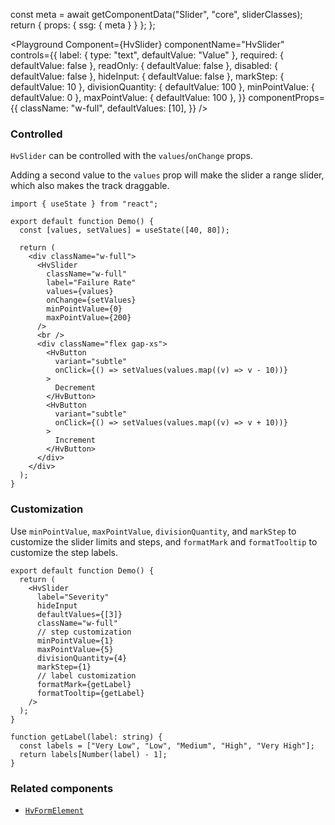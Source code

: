 

  const meta = await getComponentData("Slider", "core", sliderClasses);
  return { props: { ssg: { meta } } };
};

<Description />

<Page>

<Playground
  Component={HvSlider}
  componentName="HvSlider"
  controls={{
    label: { type: "text", defaultValue: "Value" },
    required: { defaultValue: false },
    readOnly: { defaultValue: false },
    disabled: { defaultValue: false },
    hideInput: { defaultValue: false },
    markStep: { defaultValue: 10 },
    divisionQuantity: { defaultValue: 100 },
    minPointValue: { defaultValue: 0 },
    maxPointValue: { defaultValue: 100 },
  }}
  componentProps={{
    className: "w-full",
    defaultValues: [10],
  }}
/>

### Controlled

`HvSlider` can be controlled with the `values`/`onChange` props.

Adding a second value to the `values` prop will make the slider a range slider, which also makes the track draggable.

```tsx live
import { useState } from "react";

export default function Demo() {
  const [values, setValues] = useState([40, 80]);

  return (
    <div className="w-full">
      <HvSlider
        className="w-full"
        label="Failure Rate"
        values={values}
        onChange={setValues}
        minPointValue={0}
        maxPointValue={200}
      />
      <br />
      <div className="flex gap-xs">
        <HvButton
          variant="subtle"
          onClick={() => setValues(values.map((v) => v - 10))}
        >
          Decrement
        </HvButton>
        <HvButton
          variant="subtle"
          onClick={() => setValues(values.map((v) => v + 10))}
        >
          Increment
        </HvButton>
      </div>
    </div>
  );
}
```

### Customization

Use `minPointValue`, `maxPointValue`, `divisionQuantity`, and `markStep` to customize the slider limits and steps, and `formatMark` and `formatTooltip` to customize the step labels.

```tsx live
export default function Demo() {
  return (
    <HvSlider
      label="Severity"
      hideInput
      defaultValues={[3]}
      className="w-full"
      // step customization
      minPointValue={1}
      maxPointValue={5}
      divisionQuantity={4}
      markStep={1}
      // label customization
      formatMark={getLabel}
      formatTooltip={getLabel}
    />
  );
}

function getLabel(label: string) {
  const labels = ["Very Low", "Low", "Medium", "High", "Very High"];
  return labels[Number(label) - 1];
}
```

### Related components

- [`HvFormElement`](/components/form-element)

</Page>
